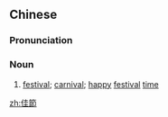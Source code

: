{{also|佳节}}
==Chinese==
{{zh-forms|s=佳节}}

===Pronunciation===
{{zh-pron
|m=jiājié
|c=gaai1 zit3
|mn=qz,tw,xm:ka-chiat/zz:kee-chiat/xm:ka-choeh
|cat=n
}}

===Noun===
{{zh-noun}}

# [[festival]]; [[carnival]]; [[happy]] [[festival]] [[time]]
#: {{zh-x|^中秋 佳節|(the joyous) [[Mid-Autumn Festival]]}}

[[zh:佳節]]